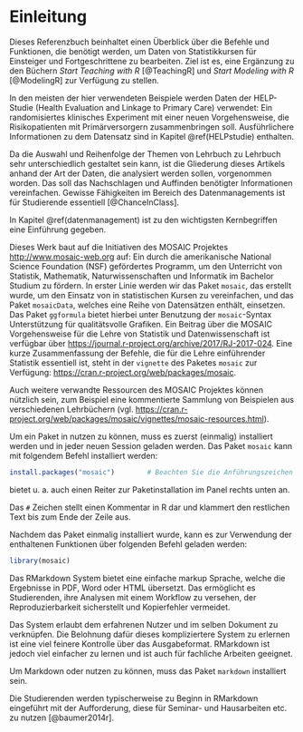 # Einleitung

Dieses Referenzbuch beinhaltet einen Überblick über die Befehle und Funktionen, die benötigt werden, um Daten von Statistikkursen für Einsteiger und Fortgeschrittene zu bearbeiten. Ziel ist es, eine Ergänzung zu den Büchern *Start Teaching with R* [@TeachingR] und *Start Modeling with R* [@ModelingR] zur Verfügung zu stellen.

In den meisten der hier verwendeten Beispiele werden Daten der HELP-Studie (Health Evaluation and Linkage to Primary Care) verwendet: Ein randomisiertes klinisches Experiment mit einer neuen Vorgehensweise, die Risikopatienten mit Primärversorgern zusammenbringen soll. Ausführlichere Informationen zu dem Datensatz sind in Kapitel \@ref(HELPstudie) enthalten.

Da die Auswahl und Reihenfolge der Themen von Lehrbuch zu Lehrbuch sehr unterschiedlich gestaltet sein kann, ist die Gliederung dieses Artikels anhand der Art der Daten, die analysiert werden sollen, vorgenommen worden. Das soll das Nachschlagen und Auffinden benötigter Informationen vereinfachen. Gewisse Fähigkeiten im Bereich des Datenmanagements ist für Studierende essentiell [@ChanceInClass].

In Kapitel \@ref(datenmanagement) ist zu den wichtigsten Kernbegriffen eine Einführung gegeben.

Dieses Werk baut auf die Initiativen des MOSAIC Projektes [http://www.mosaic-web.org](http://www.mosaic-web.org) auf: Ein durch die amerikanische National Science Foundation (NSF) gefördertes Programm, um den Unterricht von Statistik, Mathematik, Naturwissenschaften und Informatik im Bachelor Studium zu fördern. In erster Linie werden wir das Paket `mosaic`, das erstellt wurde, um den Einsatz von \textsf{R} in statistischen Kursen zu vereinfachen, und das Paket `mosaicData`, welches eine Reihe von Datensätzen enthält, einsetzen. Das Paket `ggformula` bietet hierbei unter Benutzung der `mosaic`-Syntax Unterstützung für qualitätsvolle Grafiken. Ein Beitrag über die MOSAIC Vorgehensweise für die Lehre von Statistik und Datenwissenschaft ist verfügbar über [https://journal.r-project.org/archive/2017/RJ-2017-024](https://journal.r-project.org/archive/2017/RJ-2017-024). Eine kurze Zusammenfassung der \textsf{R} Befehle, die für die Lehre einführender Statistik essentiell ist, steht in der `vignette` des Paketes `mosaic` zur Verfügung:
[https://cran.r-project.org/web/packages/mosaic](https://cran.r-project.org/web/packages/mosaic).

Auch weitere verwandte Ressourcen des MOSAIC Projektes können nützlich sein, zum Beispiel eine kommentierte Sammlung von Beispielen aus verschiedenen Lehrbüchern (vgl. [https://cran.r-project.org/web/packages/mosaic/vignettes/mosaic-resources.html](https://cran.r-project.org/web/packages/mosaic/vignettes/mosaic-resources.html)).

Um ein Paket in \textsf{R} nutzen zu können, muss es zuerst (einmalig) installiert werden und in jeder neuen Session geladen werden. Das Paket `mosaic` kann mit folgendem Befehl installiert werden:

```r
install.packages("mosaic")        # Beachten Sie die Anführungszeichen
```

::: {.note data-latex="{note}"}
\textsf{RStudio} bietet u. a. auch einen Reiter zur Paketinstallation im Panel rechts unten an. 
:::

Das `#` Zeichen stellt einen Kommentar in R dar und klammert den restlichen Text bis zum Ende der Zeile aus. 

Nachdem das Paket einmalig installiert wurde, kann es zur Verwendung der enthaltenen Funktionen über folgenden Befehl geladen werden:

```r
library(mosaic)
```

Das RMarkdown System bietet eine einfache markup Sprache, welche die Ergebnisse in PDF, Word oder HTML übersetzt. Das ermöglicht es Studierenden, ihre Analysen mit einem Workflow zu versehen, der Reproduzierbarkeit sicherstellt und Kopierfehler vermeidet.

::: {.infobox data-latex="{infobox}"}
Das \textsf{knitr/LATEX} System erlaubt dem erfahrenen Nutzer \textsf{R} und \textsf{LaTeX} im selben Dokument zu verknüpfen. Die Belohnung dafür dieses kompliziertere System zu erlernen ist eine viel feinere Kontrolle über das Ausgabeformat. RMarkdown ist jedoch viel einfacher zu lernen und ist auch für fachliche Arbeiten geeignet.
:::

::: {.hinweis data-latex="{hinweise}"}
Um Markdown oder \textsf{knitr/LATEX} nutzen zu können, muss das Paket `markdown` installiert sein.
:::

Die Studierenden werden typischerweise zu Beginn in RMarkdown eingeführt mit der Aufforderung, diese für Seminar- und Hausarbeiten etc. zu nutzen [@baumer2014r].
